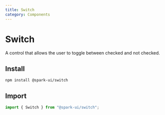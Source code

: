 ```yaml
---
title: Switch
category: Components
---
```



# Switch

A control that allows the user to toggle between checked and not checked.

<ComponentMenu slug="switch" />

## Install

```sh
npm install @spark-ui/switch
```

## Import

```js
import { Switch } from "@spark-ui/switch";
```
